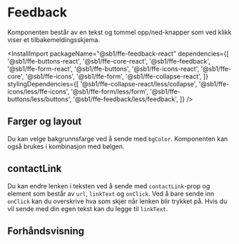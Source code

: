 
<Meta of={FeedbackStories} />

# Feedback

Komponenten består av en tekst og tommel opp/ned-knapper som ved klikk viser et tilbakemeldingsskjema.

<InstallImport
    packageName="@sb1/ffe-feedback-react"
    dependencies={[
        '@sb1/ffe-buttons-react',
        '@sb1/ffe-core-react',
        '@sb1/ffe-feedback',
        '@sb1/ffe-form-react',
        '@sb1/ffe-buttons',
        '@sb1/ffe-icons-react',
        '@sb1/ffe-core',
        '@sb1/ffe-icons',
        '@sb1/ffe-form',
        '@sb1/ffe-collapse-react',
    ]}
    stylingDependencies={[
        '@sb1/ffe-collapse-react/less/collapse',
        '@sb1/ffe-icons/less/ffe-icons',
        '@sb1/ffe-form/less/form',
        '@sb1/ffe-buttons/less/buttons',
        '@sb1/ffe-feedback/less/feedback',
    ]}
/>

## Farger og layout

Du kan velge bakgrunnsfarge ved å sende med `bgColor`. Komponenten kan også brukes i kombinasjon med bølgen.

## contactLink

Du kan endre lenken i teksten ved å sende med `contactLink`-prop og element som består av `url`, `linkText` og `onClick`.
Ved å bare sende inn `onClick` kan du overskrive hva som skjer når lenken blir trykket på.
Hvis du vil sende med din egen tekst kan du legge til `linkText`.

## Forhåndsvisning

<Canvas of={FeedbackStories.Standard} />
<Controls of={FeedbackStories.Standard} />
